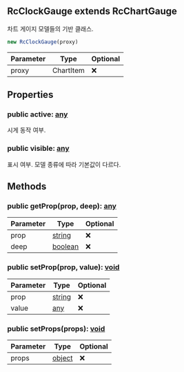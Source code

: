 ## RcClockGauge extends RcChartGauge
차트 게이지 모델들의 기반 클래스.



```typescript
new RcClockGauge(proxy)
```
| Parameter | Type | Optional |
| ----------- | ----------- | ----------- |
| proxy | ChartItem | ❌ |


## Properties
### public active: [any](https://www.typescriptlang.org/docs/handbook/2/everyday-types.html#any)
시게 동작 여부.
### public visible: [any](https://www.typescriptlang.org/docs/handbook/2/everyday-types.html#any)
표시 여부.
모델 종류에 따라 기본값이 다르다.

## Methods
### public getProp(prop, deep): [any](https://www.typescriptlang.org/docs/handbook/2/everyday-types.html#any)
| Parameter | Type | Optional |
| ----------- | ----------- | ----------- |
| prop | [string](https://developer.mozilla.org/en-US/docs/Web/JavaScript/Reference/Global_Objects/String) | ❌ |
| deep | [boolean](https://developer.mozilla.org/en-US/docs/Web/JavaScript/Reference/Global_Objects/Boolean) | ❌ |
### public setProp(prop, value): [void](https://developer.mozilla.org/en-US/docs/Web/JavaScript/Reference/Global_Objects/undefined)
| Parameter | Type | Optional |
| ----------- | ----------- | ----------- |
| prop | [string](https://developer.mozilla.org/en-US/docs/Web/JavaScript/Reference/Global_Objects/String) | ❌ |
| value | [any](https://www.typescriptlang.org/docs/handbook/2/everyday-types.html#any) | ❌ |
### public setProps(props): [void](https://developer.mozilla.org/en-US/docs/Web/JavaScript/Reference/Global_Objects/undefined)
| Parameter | Type | Optional |
| ----------- | ----------- | ----------- |
| props | [object](https://developer.mozilla.org/en-US/docs/Web/JavaScript/Reference/Global_Objects/Object) | ❌ |